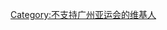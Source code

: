 {{Userbox
  |border-c = #000000
  |border-s = 1
  |id-c     = #FFFFFF
  |id-s     = 12
  |id-fc    = #000000
  |info-c   = #ffffff
  |info-s   = 8
  |info-fc  = #000000
  |id       = YY会
  |info     = 這位用戶不支持[[第16届亚洲运动会|广州亚运会]]。
}}

[[Category:不支持广州亚运会的维基人]]